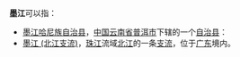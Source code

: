 '''墨江'''可以指：
* [[墨江哈尼族自治县|墨江哈尼族自治县]]，[[中国|中国]][[云南省|云南省]][[普洱市|普洱市]]下辖的一个[[自治县|自治县]]： 
* [[墨江_(北江支流)|墨江 (北江支流)]]，[[珠江|珠江]]流域[[北江|北江]]的一条[[支流|支流]]，位于[[广东|广东]]境内。 
{{消歧义|Cat=二字中国地名消歧义}}